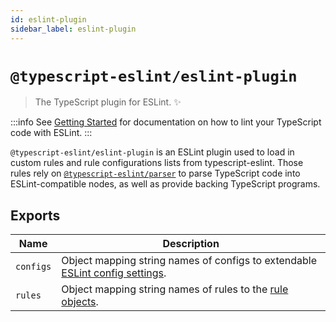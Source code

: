 ```yaml
---
id: eslint-plugin
sidebar_label: eslint-plugin
---
```


# `@typescript-eslint/eslint-plugin`

> The TypeScript plugin for ESLint. ✨

:::info
See [Getting Started](../getting-started/Quickstart.mdx) for documentation on how to lint your TypeScript code with ESLint.
:::

`@typescript-eslint/eslint-plugin` is an ESLint plugin used to load in custom rules and rule configurations lists from typescript-eslint.
Those rules rely on [`@typescript-eslint/parser`](./Parser.mdx) to parse TypeScript code into ESLint-compatible nodes, as well as provide backing TypeScript programs.

## Exports

| Name      | Description                                                                                                                                                                             |
| --------- | --------------------------------------------------------------------------------------------------------------------------------------------------------------------------------------- |
| `configs` | Object mapping string names of configs to extendable [ESLint config settings](https://eslint.org/docs/latest/user-guide/configuring/configuration-files#extending-configuration-files). |
| `rules`   | Object mapping string names of rules to the [rule objects](https://eslint.org/docs/latest/developer-guide/working-with-rules).                                                          |

